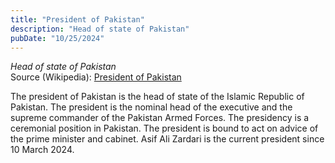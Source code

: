 ```yaml
---
title: "President of Pakistan"
description: "Head of state of Pakistan"
pubDate: "10/25/2024"
---
```


*Head of state of Pakistan*  
Source (Wikipedia): [President of Pakistan][1]

The president of Pakistan is the head of state of the Islamic Republic of Pakistan. The president is the nominal head of the executive and the supreme commander of the Pakistan Armed Forces. The presidency is a ceremonial position in Pakistan. The president is bound to act on advice of the prime minister and cabinet. Asif Ali Zardari is the current president since 10 March 2024.

[1]: https://en.wikipedia.org/wiki/President_of_Pakistan
